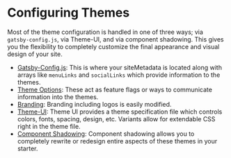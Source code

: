 <SEO
  title="Configuring Themes"
  description="Gatsby Theme Catalyst was built from the ground up to be highly configurable and extendable. Feature flags and a theme specification are used throughout. Gatsby Theme Catalyst is an opinionated set of integrated themes and starters to accelerate your next Gatsby project."
/>

# Configuring Themes

Most of the theme configuration is handled in one of three ways; via `gatsby-config.js`, via Theme-UI, and via component shadowing. This gives you the flexibility to completely customize the final appearance and visual design of your site.

- [Gatsby-Config.js](/docs/gatsby-config): This is where your siteMetadata is located along with arrays like `menuLinks` and `socialLinks` which provide information to the themes.
- [Theme Options](/docs/theme-options): These act as feature flags or ways to communicate information into the themes.
- [Branding](/docs/branding): Branding including logos is easily modified.
- [Theme-UI](/docs/theme-ui): Theme UI provides a theme specification file which controls colors, fonts, spacing, design, etc. Variants allow for extendable CSS right in the theme file.
- [Component Shadowing](/docs/component-shadowing): Component shadowing allows you to completely rewrite or redesign entire aspects of these themes in your starter.
